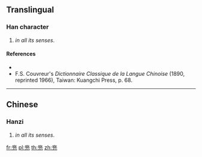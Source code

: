 ==Translingual==

===Han character===
{{Han char|rn=10|rad=儿|as=10|sn=12|four=|canj=LMMU}}

# {{context|archaic|lang=mul}} {{altform|兜|lang=mul|nodot=a}} ''in all its senses''.

====References====
* {{Han ref|kx=0125.211|dkj=01393|dj=0266.050|hdz=10274.030|uh=5160|ud=20832}}
* F.S. Couvreur's ''Dictionnaire Classique de la Langue Chinoise'' (1890, reprinted 1966), Taiwan: Kuangchi Press, p. 68.

----

==Chinese==

===Hanzi===
{{cmn-hanzi|pin=[[dōu]] ([[dou1]])|wg=tou<sup>1</sup>}}

# {{altform|兜|lang=zh|nodot=a}} ''in all its senses''.

[[fr:兠]]
[[pl:兠]]
[[th:兠]]
[[zh:兠]]